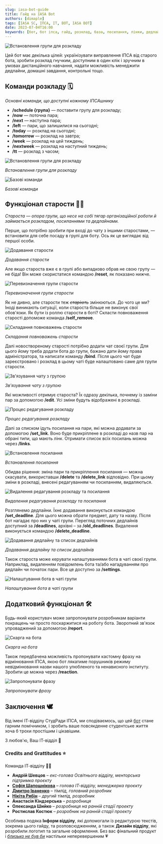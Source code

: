 ```yaml
---
slug: iasa-bot-guide
title: Гайд на IASA Bot
authors: [dimaple]
tags: [IASA SC, ІПСА, IT, BOT, IASA BOT]
date: 2023-07-04T16:00
keywords: [бот, бот іпса, гайд, розклад, база, посилання, лінки, дедлайн, асистент, Студрада]
---
```

<img alt="Встановлення групи для розкладу"
  src="https://github.com/IASAStudentCouncil/iasa-sc-blog/blob/main/blog/IT/iasa-bot/preview.png?raw=true"
  className="center"/>

<!--truncate-->

Цей бот має декілька цілей: українізувати виправлення ІПСА від старого бота, зробити розклад гнучким, доступним в один 
клік і зручним в умовах дистанційного навчання, надати можливість менеджити дедлайни, домашні завдання, контрольні тощо.

## Команди розкладу 🗓

*Основні команди, що доступні кожному ІПСАшнику*

- **/schedule {група}** — поставити групу для розкладу;
- **/now** — поточна пара;
- **/next** — наступна пара;
- **/left** — пари, що залишилися на сьогодні;
- **/today** — розклад на сьогодні;
- **/tomorrow** — розклад на завтра;
- **/week** — розклад на цей тиждень;
- **/nextweek**  — розклад на наступний тиждень;
- **/tt** — розклад з часом;

<img alt="Встановлення групи для розкладу"
  src="https://github.com/IASAStudentCouncil/iasa-sc-blog/blob/main/blog/IT/iasa-bot/schedule.gif?raw=true"
  className="center"/>

_<p className="center">Встановлення групи для розкладу</p>_

<img alt="Базові команди"
  src="https://github.com/IASAStudentCouncil/iasa-sc-blog/blob/main/blog/IT/iasa-bot/base_commands.gif?raw=true"
  className="center"/>

_<p className="center">Базові команди</p>_


## Функціонал старости 💪😎

*Староста — опора групи, що несе на собі тягар організаційної роботи й займається розкладом, посиланнями та дедлайнами.*

Перше, що потрібно зробити при вході до чату з іншими старостами, — встановити для себе посаду в групі для боту. 
Ось як це виглядає від першої особи.

<img alt="Додавання старости"
  src="https://github.com/IASAStudentCouncil/iasa-sc-blog/blob/main/blog/IT/iasa-bot/set_head.gif?raw=true"
  className="center"/>

_<p className="center">Додавання старости</p>_


Але якщо староста вже є в групі або випадково обрав не свою групу — не біда! Він може скористатися командою **/reset**, 
як показано нижче.

<img alt="Перевизначення групи старости"
  src="https://github.com/IASAStudentCouncil/iasa-sc-blog/blob/main/blog/IT/iasa-bot/reset_head.gif?raw=true"
  className="center"/>

_<p className="center">Перевизначення групи старости</p>_


Як не дивно, але старости теж *~~старіють~~* змінюються. До чого це ми? Іноді виникають ситуації, коли староста 
більше не виконує свої обов'язки. Як бути із роллю старости в боті? Скласти повноваження старості допоможе команда 
**/self_remove**.

<img alt="Складання повноважень старости"
  src="https://github.com/IASAStudentCouncil/iasa-sc-blog/blob/main/blog/IT/iasa-bot/self_remove.gif?raw=true"
  className="center"/>

_<p className="center">Складання повноважень старости</p>_


Далі новоствореному старості потрібно додати чат своєї групи. Для цього йому треба додати бота до групи, бажано дати 
йому права адміністратора, та написати команду **/bind**. Після цього чат буде зареєстровано і розклад в цьому чаті буде
налаштовано саме для групи старости.

<img alt="Зв'язування чату з групою"
  src="https://github.com/IASAStudentCouncil/iasa-sc-blog/blob/main/blog/IT/iasa-bot/bind.gif?raw=true"
  className="center"/>

_<p className="center">Зв'язування чату з групою</p>_

Які можливості отримує староста? Їх одразу декілька, почнему із заміни пар за допомогою **/edit**. Усі зміни будуть 
відображені в розкладі.

<img alt="Процес редагування розкладу"
  src="https://github.com/IASAStudentCouncil/iasa-sc-blog/blob/main/blog/IT/iasa-bot/edit_set.gif?raw=true"
  className="center"/>

_<p className="center">Процес редагування розкладу</p>_

Далі за списком ідуть посилання на пари, які можна додавати за допомогою **/set_link**. Воно буде прикріплене в 
розкладі до назв пар на обрані типи, що мають лінк. Отримати список всіх посилань можна через **/links**.

<img alt="Встановлення посилання"
  src="https://github.com/IASAStudentCouncil/iasa-sc-blog/blob/main/blog/IT/iasa-bot/link_set.gif?raw=true"
  className="center"/>

_<p className="center">Встановлення посилання</p>_

Обидва рішення: зміна пари та прикріплення посилання — можна скасувати, використавши **/delete** та **/delete_link** 
відповідно. При цьому зміни в розкладі, внесені редагуванням чи посиланням, видаляються.

<img alt="Видалення редагування розкладу та посилання"
  src="https://github.com/IASAStudentCouncil/iasa-sc-blog/blob/main/blog/IT/iasa-bot/delete_edit_and_link.gif?raw=true"
  className="center"/>

_<p className="center">Видалення редагування розкладу та посилання</p>_


Розглянемо дедлайни. Їхнє додавання виконується командою **/set_deadline**. Для цього можна обрати предмет, дату та 
назву. Після бот нагадає про них у чаті групи. Перегляд поточних дедлайнів доступний за **/deadlines**, архівні – за 
**/old_deadlines**. Видалення виконується командою **/delete_deadline**.

<img alt="Додавання дедлайну та список дедлайнів"
  src="https://github.com/IASAStudentCouncil/iasa-sc-blog/blob/main/blog/IT/iasa-bot/deadline_set.gif?raw=true"
  className="center"/>

_<p className="center">Додавання дедлайну та список дедлайнів</p>_

Також староста може керувати налаштуваннями бота в чаті своєї групи. Наприклад, видаленням повідомлень бота та/або 
нагадуванням про дедлайн чи початок пари. Все це доступно за **/settings**.

<img alt="Налаштування бота в чаті групи"
  src="https://github.com/IASAStudentCouncil/iasa-sc-blog/blob/main/blog/IT/iasa-bot/settings.gif?raw=true"
  className="center"/>

_<p className="center">Налаштування бота в чаті групи</p>_


## Додатковий функціонал 🛠

Будь-який користувач може запропонувати розробникам варіанти покращень чи просто поскаржитися на роботу бота. 
Зворотний зв'язок упроваджений за допомогою **/report**.

<img alt="Скарга на бота"
  src="https://github.com/IASAStudentCouncil/iasa-sc-blog/blob/main/blog/IT/iasa-bot/report.gif?raw=true"
  className="center"/>

_<p className="center">Скарга на бота</p>_


Також передбачена можливість пропонувати кастомну фразу на відмінювання ІПСА, якою бот лякатиме порушників режиму 
невідмінювання назви нашого улюбленого та ненависного інституту. Зробити це можна через **/reaction**.

<img alt="Запропонувати фразу"
  src="https://github.com/IASAStudentCouncil/iasa-sc-blog/blob/main/blog/IT/iasa-bot/reaction.gif?raw=true"
  className="center"/>

_<p className="center">Запропонувати фразу</p>_


## Заключення 🕊

Від імені ІТ-відділу СтудРади ІПСА, ми сподіваємось, що цей [бот](https://t.me/iasa_mate_bot) стане гарним помічником, і зробить ваше повсякденне 
студентське життя хоча б трохи простішим і цікавішим.

З любов'ю,
Ваш ІТ-відділ 🤍

### Credits and Grattitudes ⭐️

Команда ІТ-відділу 👩‍💻

- **Андрій Шевцов** – _екс-голова Освітнього відділу, менторська підтримка проєкту_ 
- [**Софія Шапошнікова**](https://t.me/tea_sotea) – _голова ІТ-відділу, менеджерка проєкту_
- [**Дмитро Іваненко**](https://t.me/dimaple) – _тімлід, головний розробник_
- [**Нікіта Рябін**](https://t.me/akaspeh) – _другий тімлід, розробник_
- **Анастасія Кіндзерська** – _розробниця_
- **Олександа Шийко** – _розробниця на ранній стадії проекту_
- **Ростислав Костюк** – _розробник на ранній стадії проекту_

Особлива подяка **Інформ відділу**, які допомогали із редактурою текстів, зокрема цього гайду, та розповсюдженням, а 
також **Дизайн відділу**, які розробили логотип та загальне оформлення. Без вас фінальний продукт і 
_<ins>близько не був би</ins>_ настільки неперевершеним 💗
